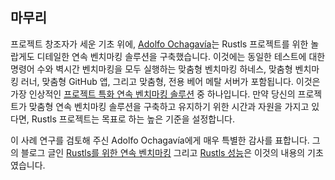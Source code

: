 ## 마무리
프로젝트 창조자가 세운 기초 위에,
[Adolfo Ochagavía][aochagavia]는 Rustls 프로젝트를 위한 놀랍게도 디테일한 연속 벤치마킹 솔루션을 구축했습니다.
이것에는 동일한 테스트에 대한 명령어 수와 벽시간 벤치마킹을 모두 실행하는 맞춤형 벤치마킹 하네스,
맞춤형 벤치마킹 러너, 맞춤형 GitHub 앱, 그리고 맞춤형, 전용 베어 메탈 서버가 포함됩니다.
이것은 가장 인상적인 [프로젝트 특화 연속 벤치마킹 솔루션][prior art] 중 하나입니다.
만약 당신의 프로젝트가 맞춤형 연속 벤치마킹 솔루션을 구축하고 유지하기 위한 시간과 자원을 가지고 있다면, Rustls 프로젝트는 목표로 하는 높은 기준을 설정합니다.

이 사례 연구를 검토해 주신 Adolfo Ochagavía에게 매우 특별한 감사를 표합니다.
그의 블로그 글인 [Rustls를 위한 연속 벤치마킹][Continuous benchmarking for rustls]
그리고 [Rustls 성능][rustls performance]은 이것의 내용의 기초였습니다.

[aochagavia]: https://github.com/aochagavia
[prior art]: /ko/docs/reference/prior-art/#project-specific
[Continuous benchmarking for rustls]: https://ochagavia.nl/blog/continuous-benchmarking-for-rustls/
[rustls performance]: https://www.memorysafety.org/blog/rustls-performance/